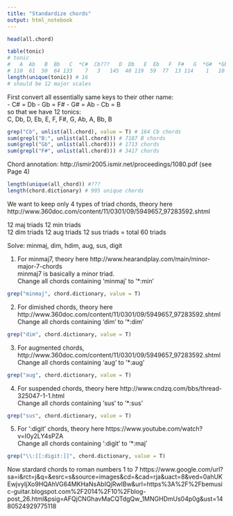 ```yaml
---
title: "Standardize chords"
output: html_notebook
---
```

```r
head(all.chord)
```

```r
table(tonic)
# tonic
#   A  Ab   B  Bb   C  *C#  Cb???   D  Db   E  Eb   F  F#   G  *G#  *Gb 
# 110  61  50  64 133    7   3   145  40 119  59  77  13 114    1   10 
length(unique(tonic)) # 16
# should be 12 major scales
```
First convert all essentially same keys to their other name:    
  - C# = Db 
  - Gb = F# 
  - G# = Ab 
  - Cb = B  
so that we have 12 tonics:      
C, Db, D, Eb, E, F, F#, G, Ab, A, Bb, B 
    
```r
grep("Cb", unlist(all.chord), value = T) # 164 Cb chords
sum(grepl("B:", unlist(all.chord))) # 7187 B chords
sum(grepl("Gb", unlist(all.chord))) # 1713 chords
sum(grepl("F#", unlist(all.chord))) # 3417 chords
```
Chord annotation: http://ismir2005.ismir.net/proceedings/1080.pdf (see Page 4)
```r
length(unique(all_chord)) #???
length(chord.dictionary) # 995 unique chords
```
We want to keep only 4 types of triad chords, theory here http://www.360doc.com/content/11/0301/09/5949657_97283592.shtml 
  
12 maj triads 
12 min triads   
12 dim triads 
12 aug triads 
12 sus triads
= total 60 triads 
    
Solve: minmaj, dim, hdim, aug, sus, digit 
  
1. For minmaj7, theory here http://www.hearandplay.com/main/minor-major-7-chords   
minmaj7 is basically a minor triad.   
Change all chords containing 'minmaj' to '*:min'
```r
grep("minmaj", chord.dictionary, value = T)
```
  
2. For dimished chords, theory here http://www.360doc.com/content/11/0301/09/5949657_97283592.shtml  
Change all chords containing 'dim' to '*:dim'
```r
grep("dim", chord.dictionary, value = T)
```
  
3. For augmented chords, http://www.360doc.com/content/11/0301/09/5949657_97283592.shtml  
Change all chords containing 'aug' to '*:aug'
```r
grep("aug", chord.dictionary, value = T)
```
  
4. For suspended chords, theory here http://www.cndzq.com/bbs/thread-325047-1-1.html  
Change all chords containing 'sus' to '*:sus'
```r
grep("sus", chord.dictionary, value = T)
```

5. For ':digit' chords, theory here https://www.youtube.com/watch?v=I0y2LY4sPZA  
Change all chords containing ':digit' to '*:maj'
```r
grep("\\:[[:digit:]]", chord.dictionary, value = T)
```

Now stardard chords to roman numbers 1 to 7
https://www.google.com/url?sa=i&rct=j&q=&esrc=s&source=images&cd=&cad=rja&uact=8&ved=0ahUKEwjvyIjXo9HQAhVG64MKHaNsAbIQjRwIBw&url=https%3A%2F%2Fbemusic-guitar.blogspot.com%2F2014%2F10%2Fblog-post_26.html&psig=AFQjCNGhavMaCQTdgQw_1MNGHDmUs04p0g&ust=1480524929775118
```r

```

